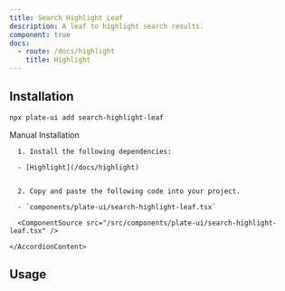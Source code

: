 ```yaml
---
title: Search Highlight Leaf
description: A leaf to highlight search results.
component: true
docs:
  - route: /docs/highlight
    title: Highlight
---
```


<ComponentExample src="/src/components/examples/PlaygroundDemo.tsx">
  <PlaygroundDemo id="highlight" />
</ComponentExample>

## Installation

```bash
npx plate-ui add search-highlight-leaf
```

<Accordion type="single" collapsible>
  <AccordionItem value="manual-installation">
    <AccordionTrigger>Manual Installation</AccordionTrigger>
    <AccordionContent>

      1. Install the following dependencies:

      - [Highlight](/docs/highlight)


      2. Copy and paste the following code into your project.

      - `components/plate-ui/search-highlight-leaf.tsx`

      <ComponentSource src="/src/components/plate-ui/search-highlight-leaf.tsx" />

    </AccordionContent>

  </AccordionItem>
</Accordion>

## Usage

```tsx

```

```tsx

```

